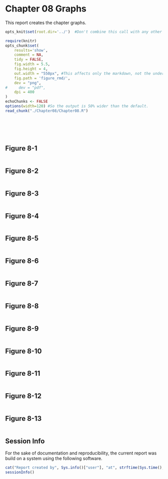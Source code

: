 Chapter 08 Graphs
=================================================
This report creates the chapter graphs.

<!--  Set the working directory to the repository's base directory; this assumes the report is nested inside of only one directory.-->
```r
opts_knit$set(root.dir='../')  #Don't combine this call with any other chunk -especially one that uses file paths.
```

<!-- Set the report-wide options, and point to the external code file. -->
```r
require(knitr)
opts_chunk$set(
    results='show', 
    comment = NA, 
    tidy = FALSE,
    fig.width = 5.5, 
    fig.height = 4, 
    out.width = "550px", #This affects only the markdown, not the underlying png file.  The height will be scaled appropriately.
    fig.path = 'figure_rmd/',     
    dev = "png",
#     dev = "pdf",
    dpi = 400
)
echoChunks <- FALSE
options(width=120) #So the output is 50% wider than the default.
read_chunk("./Chapter08/Chapter08.R") 
```
<!-- Load the packages.  Suppress the output when loading packages. --> 
```r
```

<!-- Load any Global functions and variables declared in the R file.  Suppress the output. --> 
```r
```

<!-- Declare any global functions specific to a Rmd output.  Suppress the output. --> 
```r
```

<!-- Load the datasets. -->
```r
```

<!-- Tweak the datasets. -->
```r
```

## Figure 8-1
```r
```

## Figure 8-2
```r
```

## Figure 8-3
```r
```

## Figure 8-4
```r
```

## Figure 8-5
```r
```

## Figure 8-6
```r
```

## Figure 8-7
```r
```

## Figure 8-8
```r
```

## Figure 8-9
```r
```

## Figure 8-10
```r
```

## Figure 8-11
```r
```

## Figure 8-12
```r
```

## Figure 8-13
```r
```

## Session Info
For the sake of documentation and reproducibility, the current report was build on a system using the following software.

```r
cat("Report created by", Sys.info()["user"], "at", strftime(Sys.time(), "%F, %T %z"))
sessionInfo()
```
